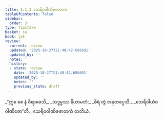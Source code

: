 ```yaml
---
title: 1.1.3 သေရိဝဝါဏိဇဇာတက
tableOfContents: false
sidebar:
  order: 3
type: tipitaka
basket: su
book: ja1
review:
  current: review
  updated: '2025-10-27T21:48:42.686691'
  updated_by: ''
  notes: ''
  history:
  - state: review
    date: '2025-10-27T21:48:42.686691'
    updated_by: ''
    notes: ''
    previous_state: draft
---
```



<ReviewStatus review={frontmatter.review} showDetails={true} />

<HypothesisAnnotation frontmatter={frontmatter} />

<DynamicBreadcrumb />

<Division number="3" book="ja1" e="ch" v="22" p="2">

<Paragraph number="6" type="verses" book="ja1">
_“ဣဓ စေ နံ ဝိရာဓေသိ,_  
_သဒ္ဓမ္မဿ နိယာမတံ;_  
_စိရံ တွံ အနုတပ္ပေသိ,_  
_သေရိဝါယံဝ ဝါဏိဇော”တိ._  


</Paragraph>
</Division>

<Paragraph number="7" type="center" book="ja1">
သေရိဝဝါဏိဇဇာတကံ တတိယံ.
</Paragraph>